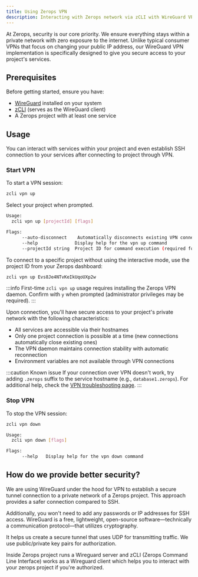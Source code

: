 ```yaml
---
title: Using Zerops VPN
description: Interacting with Zerops network via zCLI with WireGuard VPN
---
```


At Zerops, security is our core priority. We ensure everything stays within a private network with zero exposure to the internet.
Unlike typical consumer VPNs that focus on changing your public IP address, our WireGuard VPN implementation is specifically designed to give you secure access to your project's services.

## Prerequisites

Before getting started, ensure you have:

- [WireGuard](https://www.wireguard.com/install) installed on your system
- [zCLI](/references/cli) (serves as the WireGuard client)
- A Zerops project with at least one service

## Usage

You can interact with services within your project and even establish SSH connection to your services after connecting to project through VPN.

### Start VPN

To start a VPN session:

```bash
zcli vpn up
```

Select your project when prompted.

```bash
Usage:
  zcli vpn up [projectId] [flags]

Flags:
      --auto-disconnect    Automatically disconnects existing VPN connections
      --help              Display help for the vpn up command
      --projectId string  Project ID for command execution (required for multiple projects)
```

To connect to a specific project without using the interactive mode, use the project ID from your Zerops dashboard:

```bash
zcli vpn up Evs8Je4NTvKeIkUqoUXp2w
```

:::info
First-time `zcli vpn up` usage requires installing the Zerops VPN daemon.
Confirm with `y` when prompted (administrator privileges may be required).
:::

Upon connection, you'll have secure access to your project's private network with the following characteristics:

- All services are accessible via their hostnames
- Only one project connection is possible at a time (new connections automatically close existing ones)
- The VPN daemon maintains connection stability with automatic reconnection
- Environment variables are not available through VPN connections

:::caution Known issue
If your connection over VPN doesn't work, try adding `.zerops` suffix to the service hostname (e.g., `database1.zerops`). For additional help, check the [VPN troubleshooting page](/references/vpn/troubleshooting).
:::

### Stop VPN

To stop the VPN session:

```bash
zcli vpn down

Usage:
  zcli vpn down [flags]

Flags:
      --help   Display help for the vpn down command
```

## How do we provide better security?

We are using WireGuard under the hood for VPN to establish a secure tunnel
connection to a private network of a Zerops project. This approach provides a safer connection
compared to SSH.

Additionally, you won't need to add any passwords or IP addresses for SSH access.
WireGuard is a free, lightweight, open-source software—technically a communication protocol—that 
utilizes cryptography.

It helps us create a secure tunnel that uses UDP for transmitting traffic. We use public/private key pairs
for authorization.

Inside Zerops project runs a Wireguard server and zCLI (Zerops Command Line Interface) works as
a Wireguard client which helps you to interact with your zerops project if you're authorized.
